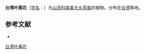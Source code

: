 {{Speciesbox
| name = 台湾叶荛花
| status = 
| status_system = 
| image =
| genus = Laplacea
| species = taiwanensis
| authority = Chang
}}

'''台湾叶荛花'''（[[学名|学名]]：{{lang|la|''Laplacea taiwanensis''}}）为[[山茶科|山茶科]][[南美大头茶属|南美大头茶属]]的植物。分布在[[台湾|台湾]]等地。

== 参考文献 ==
<div class="references-small">
* {{cite web| url =http://www.bioinfo.cn/db05/KmzwSpecies.php?action=view&id=29572| title =台湾叶荛花| work =《中国高等植物数据库全库》| publisher =中国科学院微生物研究所| author =昆明植物研究所| accessdate =2009-02-26| deadurl =yes| archiveurl =https://web.archive.org/web/20160305052508/http://www.bioinfo.cn/db05/KmzwSpecies.php?action=view&id=29572| archivedate =2016-03-05}}
</div>

[[Category:南美大头茶属|台湾叶荛花]]


{{植物小作品}}